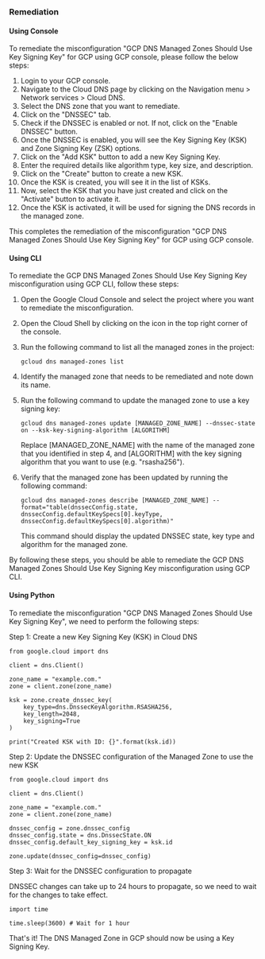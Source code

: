 ### Remediation

#### Using Console

To remediate the misconfiguration "GCP DNS Managed Zones Should Use Key Signing Key" for GCP using GCP console, please follow the below steps:

1. Login to your GCP console.
2. Navigate to the Cloud DNS page by clicking on the Navigation menu > Network services > Cloud DNS.
3. Select the DNS zone that you want to remediate.
4. Click on the "DNSSEC" tab.
5. Check if the DNSSEC is enabled or not. If not, click on the "Enable DNSSEC" button.
6. Once the DNSSEC is enabled, you will see the Key Signing Key (KSK) and Zone Signing Key (ZSK) options.
7. Click on the "Add KSK" button to add a new Key Signing Key.
8. Enter the required details like algorithm type, key size, and description.
9. Click on the "Create" button to create a new KSK.
10. Once the KSK is created, you will see it in the list of KSKs.
11. Now, select the KSK that you have just created and click on the "Activate" button to activate it.
12. Once the KSK is activated, it will be used for signing the DNS records in the managed zone.

This completes the remediation of the misconfiguration "GCP DNS Managed Zones Should Use Key Signing Key" for GCP using GCP console.

#### Using CLI

To remediate the GCP DNS Managed Zones Should Use Key Signing Key misconfiguration using GCP CLI, follow these steps:

1. Open the Google Cloud Console and select the project where you want to remediate the misconfiguration.

2. Open the Cloud Shell by clicking on the icon in the top right corner of the console.

3. Run the following command to list all the managed zones in the project:

   ```
   gcloud dns managed-zones list
   ```

4. Identify the managed zone that needs to be remediated and note down its name.

5. Run the following command to update the managed zone to use a key signing key:

   ```
   gcloud dns managed-zones update [MANAGED_ZONE_NAME] --dnssec-state on --ksk-key-signing-algorithm [ALGORITHM]
   ```

   Replace [MANAGED_ZONE_NAME] with the name of the managed zone that you identified in step 4, and [ALGORITHM] with the key signing algorithm that you want to use (e.g. "rsasha256").

6. Verify that the managed zone has been updated by running the following command:

   ```
   gcloud dns managed-zones describe [MANAGED_ZONE_NAME] --format="table(dnssecConfig.state, dnssecConfig.defaultKeySpecs[0].keyType, dnssecConfig.defaultKeySpecs[0].algorithm)"
   ```

   This command should display the updated DNSSEC state, key type and algorithm for the managed zone.

By following these steps, you should be able to remediate the GCP DNS Managed Zones Should Use Key Signing Key misconfiguration using GCP CLI.

#### Using Python

To remediate the misconfiguration "GCP DNS Managed Zones Should Use Key Signing Key", we need to perform the following steps:

Step 1: Create a new Key Signing Key (KSK) in Cloud DNS

```
from google.cloud import dns

client = dns.Client()

zone_name = "example.com."
zone = client.zone(zone_name)

ksk = zone.create_dnssec_key(
    key_type=dns.DnssecKeyAlgorithm.RSASHA256,
    key_length=2048,
    key_signing=True
)

print("Created KSK with ID: {}".format(ksk.id))
```

Step 2: Update the DNSSEC configuration of the Managed Zone to use the new KSK

```
from google.cloud import dns

client = dns.Client()

zone_name = "example.com."
zone = client.zone(zone_name)

dnssec_config = zone.dnssec_config
dnssec_config.state = dns.DnssecState.ON
dnssec_config.default_key_signing_key = ksk.id

zone.update(dnssec_config=dnssec_config)
```

Step 3: Wait for the DNSSEC configuration to propagate

DNSSEC changes can take up to 24 hours to propagate, so we need to wait for the changes to take effect.

```
import time

time.sleep(3600) # Wait for 1 hour
```

That's it! The DNS Managed Zone in GCP should now be using a Key Signing Key.

